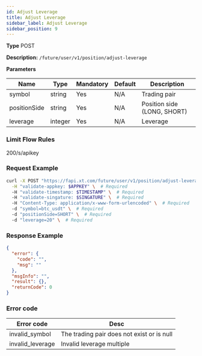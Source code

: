 ```yaml
---
id: Adjust Leverage
title: Adjust Leverage
sidebar_label: Adjust Leverage
sidebar_position: 9
---
```


**Type** POST

**Description:** `/future/user/v1/position/adjust-leverage`

**Parameters**

| Name         | Type    | Mandatory | Default | Description                 |
| ------------ | ------- | --------- | ------- | --------------------------- |
| symbol       | string  | Yes       | N/A     | Trading pair                |
| positionSide | string  | Yes       | N/A     | Position side (LONG, SHORT) |
| leverage     | integer | Yes       | N/A     | Leverage                    |

### Limit Flow Rules

200/s/apikey

### Request Example

```bash title="Request"
curl -X POST "https://fapi.xt.com/future/user/v1/position/adjust-leverage" \
  -H "validate-appkey: $APPKEY" \  # Required
  -H "validate-timestamp: $TIMESTAMP" \  # Required
  -H "validate-singature: $SINGATURE" \  # Required
  -H "Content-Type: application/x-www-form-urlencoded" \  # Required
  -d "symbol=btc_usdt" \  # Required
  -d "positionSide=SHORT" \  # Required
  -d "leverage=20" \  # Required
```

### Response Example

```json title="Response"
{
  "error": {
    "code": "",
    "msg": ""
  },
  "msgInfo": "",
  "result": {},
  "returnCode": 0
}
```

### Error code

| Error code | Desc |
|-------------|------|
| invalid_symbol | The trading pair does not exist or is null |
| invalid_leverage | Invalid leverage multiple |

